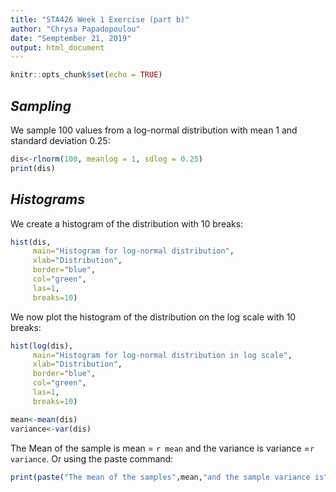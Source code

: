 ```yaml
---
title: "STA426 Week 1 Exercise (part b)"
author: "Chrysa Papadopoulou"
date: "Semptember 21, 2019"
output: html_document
---
```


```r
knitr::opts_chunk$set(echo = TRUE)
```

## _Sampling_

We sample 100 values from a log-normal distribution with mean 1 and standard deviation 0.25: 
```r
dis<-rlnorm(100, meanlog = 1, sdlog = 0.25)
print(dis)
```

## _Histograms_

We create a histogram of the distribution with 10 breaks:

```r
hist(dis, 
     main="Histogram for log-normal distribution", 
     xlab="Distribution", 
     border="blue", 
     col="green",
     las=1, 
     breaks=10)
```

We now plot the histogram of the distribution on the log scale with 10 breaks:

```r
hist(log(dis), 
     main="Histogram for log-normal distribution in log scale", 
     xlab="Distribution", 
     border="blue", 
     col="green",
     las=1, 
     breaks=10)
```


```r
mean<-mean(dis)
variance<-var(dis)
```

The Mean of the sample is mean = `r mean` and the variance is variance =`r variance`. Or using the paste command:

```r
print(paste("The mean of the samples",mean,"and the sample variance is",variance))
```